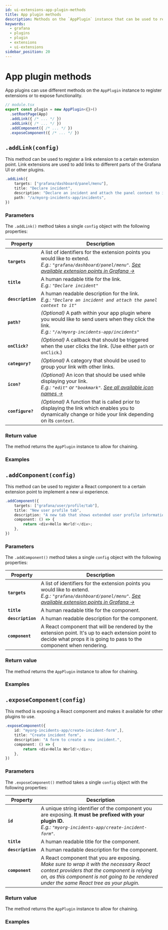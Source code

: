 ```yaml
---
id: ui-extensions-app-plugin-methods
title: App plugin methods
description: Methods on the `AppPlugin` instance that can be used to register extensions or expose functionality.
keywords:
  - grafana
  - plugins
  - plugin
  - extensions
  - ui-extensions
sidebar_position: 20
---
```


# App plugin methods

App plugins can use different methods on the `AppPlugin` instance to register extensions or to expose functionality.

```typescript
// module.tsx
export const plugin = new AppPlugin<{}>()
  .setRootPage(App)
  .addLink({ /* ... */ })
  .addLink({ /* ... */ })
  .addComponent({ /* ... */ })
  .exposeComponent({ /* ... */ })
```

## `.addLink(config)`

This method can be used to register a link extension to a certain extension point. Link extensions are used to add links to different parts of the Grafana UI or other plugins.

```typescript
.addLink({
    targets: ["grafana/dashboard/panel/menu"],
    title: "Declare incident",
    description: "Declare an incident and attach the panel context to it",
    path: "/a/myorg-incidents-app/incidents",
})
```

### Parameters

The `.addLink()` method takes a single `config` object with the following properties:

| Property | Description |
| --- | --- |
| **`targets`** | A list of identifiers for the extension points you would like to extend. <br /> _E.g.: `"grafana/dashboard/panel/menu"`. [See available extension points in Grafana &rarr;](#available-extension-points-within-grafana)_ |
| **`title`** | A human readable title for the link. <br /> _E.g.: `"Declare incident"`_ |
| **`description`** | A human readable description for the link. <br /> _E.g.: `"Declare an incident and attach the panel context to it"`_ |
| **`path?`** | _(Optional)_ A path within your app plugin where you would like to send users when they click the link. <br /> _E.g.: `"/a/myorg-incidents-app/incidents"`_ |
| **`onClick?`** | _(Optional)_ A callback that should be triggered when the user clicks the link. (Use either `path` or `onClick`.) |
| **`category?`** | _(Optional)_ A category that should be used to group your link with other links. |
| **`icon?`** | _(Optional)_ An icon that should be used while displaying your link. <br /> _E.g.: `"edit"` or `"bookmark"`. [See all available icon names &rarr;](https://github.com/grafana/grafana/blob/main/packages/grafana-data/src/types/icon.ts#L1)_|
| **`configure?`** | _(Optional)_ A function that is called prior to displaying the link which enables you to dynamically change or hide your link depending on its `context`. |

### Return value

The method returns the `AppPlugin` instance to allow for chaining.


### Examples


## `.addComponent(config)`

This method can be used to register a React component to a certain extension point to implement a new ui experience.

```typescript
.addComponent({
    targets: ["grafana/user/profile/tab"],
    title: "New user profile tab",
    description: "A new tab that shows extended user profile information",
    component: () => {
        return <div>Hello World!</div>;
    },
})
```

### Parameters

The `.addComponent()` method takes a single `config` object with the following properties:

| Property | Description |
| --- | --- |
| **`targets`** | A list of identifiers for the extension points you would like to extend. <br /> _E.g.: `"grafana/dashboard/panel/menu"`. [See available extension points in Grafana &rarr;](#available-extension-points-within-grafana)_ |
| **`title`** | A human readable title for the component. |
| **`description`** | A human readable description for the component. |
| **`component`** | A React component that will be rendered by the extension point. It's up to each extension point to decide what props it is going to pass to the component when rendering. |

### Return value

The method returns the `AppPlugin` instance to allow for chaining.


### Examples


## `.exposeComponent(config)`

This method is exposing a React component and makes it available for other plugins to use.

```typescript
.exposeComponent({
    id: "myorg-incidents-app/create-incident-form",],
    title: "Create incident form",
    description: "A form to create a new incident.",
    component: () => {
        return <div>Hello World!</div>;
    },
})
```

### Parameters

The `.exposeComponent()` method takes a single `config` object with the following properties:

| Property | Description |
| --- | --- |
| **`id`** | A unique string identifier of the component you are exposing. **It must be prefixed with your plugin ID.** <br /> _E.g.: `"myorg-incidents-app/create-incident-form"`._ |
| **`title`** | A human readable title for the component. |
| **`description`** | A human readable description for the component. |
| **`component`** | A React component that you are exposing. <br /> _Make sure to wrap it with the necessary React context providers that the component is relying on, as this component is not going to be rendered under the same React tree as your plugin._ |

### Return value

The method returns the `AppPlugin` instance to allow for chaining.


### Examples

